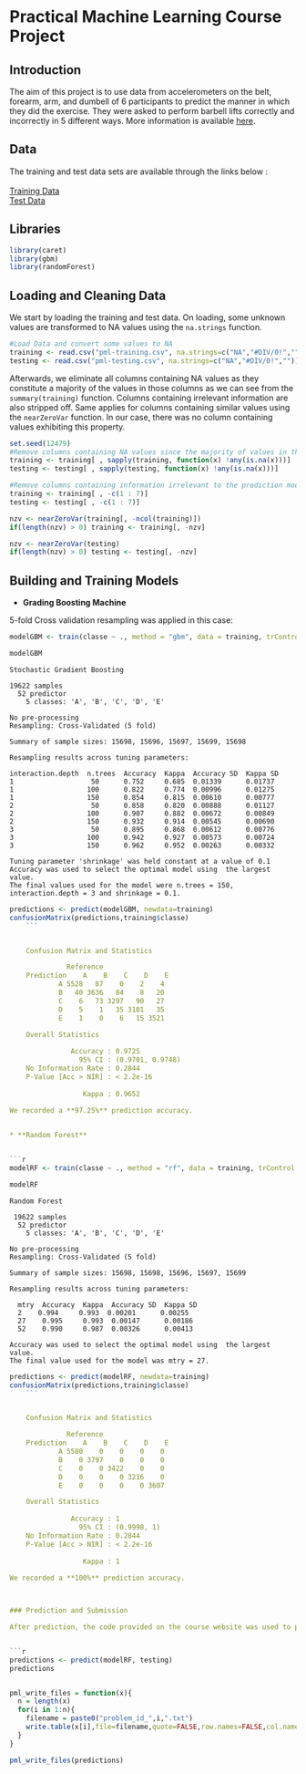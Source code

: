 # Practical Machine Learning Course Project



## Introduction
The aim of this project is to use data from accelerometers on the belt, forearm, arm, and dumbell of 6 participants to predict the manner in which they did the exercise. They were asked to perform barbell lifts correctly and incorrectly in 5 different ways. More information is available [here](http://groupware.les.inf.puc-rio.br/har).
 
 
 
## Data
The training and test data sets are available through the links below : <br/><br/>
  [Training Data](https://d396qusza40orc.cloudfront.net/predmachlearn/pml-training.csv) <br/>
  [Test Data](https://d396qusza40orc.cloudfront.net/predmachlearn/pml-testing.csv)


 
## Libraries
```r
library(caret)
library(gbm)
library(randomForest)
````
 
 
 
## Loading and Cleaning Data
We start by loading the training and test data. On loading, some unknown values are transformed to NA values using the `na.strings` function.

```r
#Load Data and convert some values to NA
training <- read.csv("pml-training.csv", na.strings=c("NA","#DIV/0!",""))
testing <- read.csv("pml-testing.csv", na.strings=c("NA","#DIV/0!",""))
````

Afterwards, we eliminate all columns containing NA values as they constitute a majority of the values in those columns as we can see from the `summary(training)` function. Columns containing irrelevant information are also stripped off. Same applies for columns containing similar values using the `nearZeroVar` function. In our case, there was no column containing values exhibiting this property.


```r
set.seed(12479)
#Remove columns containing NA values since the majority of values in these columns are NA values
training <- training[ , sapply(training, function(x) !any(is.na(x)))]
testing <- testing[ , sapply(testing, function(x) !any(is.na(x)))]

#Remove columns containing information irrelevant to the prediction model
training <- training[ , -c(1 : 7)]
testing <- testing[ , -c(1 : 7)]

nzv <- nearZeroVar(training[, -ncol(training)])
if(length(nzv) > 0) training <- training[, -nzv]

nzv <- nearZeroVar(testing)
if(length(nzv) > 0) testing <- testing[, -nzv]
````
 
 
 
 
## Building and Training Models

* **Grading Boosting Machine**

5-fold Cross validation resampling was applied in this case:

```r
modelGBM <- train(classe ~ ., method = "gbm", data = training, trControl = trainControl(method = "cv", number = 5), verbose = FALSE)

modelGBM
```


    Stochastic Gradient Boosting 

    19622 samples
      52 predictor
        5 classes: 'A', 'B', 'C', 'D', 'E' 

    No pre-processing
    Resampling: Cross-Validated (5 fold) 

    Summary of sample sizes: 15698, 15696, 15697, 15699, 15698 

    Resampling results across tuning parameters:

    interaction.depth  n.trees  Accuracy  Kappa  Accuracy SD  Kappa SD
    1                   50      0.752     0.685  0.01339      0.01737 
    1                  100      0.822     0.774  0.00996      0.01275 
    1                  150      0.854     0.815  0.00610      0.00777 
    2                   50      0.858     0.820  0.00888      0.01127 
    2                  100      0.907     0.882  0.00672      0.00849 
    2                  150      0.932     0.914  0.00545      0.00690 
    3                   50      0.895     0.868  0.00612      0.00776 
    3                  100      0.942     0.927  0.00573      0.00724 
    3                  150      0.962     0.952  0.00263      0.00332 

    Tuning parameter 'shrinkage' was held constant at a value of 0.1
    Accuracy was used to select the optimal model using  the largest value.
    The final values used for the model were n.trees = 150, interaction.depth = 3 and shrinkage = 0.1. 



```r
predictions <- predict(modelGBM, newdata=training)
confusionMatrix(predictions,training$classe)         
    ```


    Confusion Matrix and Statistics

              Reference
    Prediction    A    B    C    D    E
            A 5528   87    0    2    4
            B   40 3636   84    8   20
            C    6   73 3297   90   27
            D    5    1   35 3101   35
            E    1    0    6   15 3521

    Overall Statistics
                                          
               Accuracy : 0.9725          
                 95% CI : (0.9701, 0.9748)
    No Information Rate : 0.2844          
    P-Value [Acc > NIR] : < 2.2e-16       
                                          
                  Kappa : 0.9652 
                  
We recorded a **97.25%** prediction accuracy.


* **Random Forest**


```r
modelRF <- train(classe ~ ., method = "rf", data = training, trControl = trainControl(method = "cv", number = 5), verbose = FALSE)

modelRF
```


    Random Forest 

     19622 samples
      52 predictor
        5 classes: 'A', 'B', 'C', 'D', 'E' 

    No pre-processing
    Resampling: Cross-Validated (5 fold) 

    Summary of sample sizes: 15698, 15698, 15696, 15697, 15699 

    Resampling results across tuning parameters:

      mtry  Accuracy  Kappa  Accuracy SD  Kappa SD
      2    0.994     0.993  0.00201      0.00255 
      27    0.995     0.993  0.00147      0.00186 
      52    0.990     0.987  0.00326      0.00413 

    Accuracy was used to select the optimal model using  the largest value.
    The final value used for the model was mtry = 27. 
    

```r

predictions <- predict(modelRF, newdata=training)
confusionMatrix(predictions,training$classe)        
    ```


    Confusion Matrix and Statistics

              Reference
    Prediction    A    B    C    D    E
            A 5580    0    0    0    0
            B    0 3797    0    0    0
            C    0    0 3422    0    0
            D    0    0    0 3216    0
            E    0    0    0    0 3607

    Overall Statistics
                                     
               Accuracy : 1          
                 95% CI : (0.9998, 1)
    No Information Rate : 0.2844     
    P-Value [Acc > NIR] : < 2.2e-16  
                                     
                  Kappa : 1  
                  
We recorded a **100%** prediction accuracy.



### Prediction and Submission

After prediction, the code provided on the course website was used to prepare files for submission.


```r
predictions <- predict(modelRF, testing)
predictions


pml_write_files = function(x){
  n = length(x)
  for(i in 1:n){
    filename = paste0("problem_id_",i,".txt")
    write.table(x[i],file=filename,quote=FALSE,row.names=FALSE,col.names=FALSE)
  }
}

pml_write_files(predictions)
```
